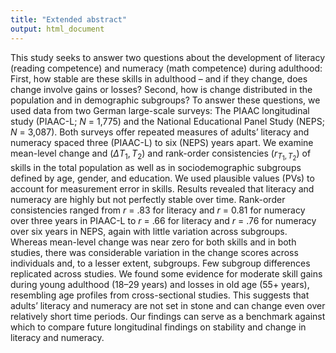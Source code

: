 ```yaml
---
title: "Extended abstract"
output: html_document
---
```


This study seeks to answer two questions about the development of literacy  (reading competence) and numeracy (math competence) during adulthood: First, how stable are these skills in adulthood -- and if they change, does change involve gains or losses? Second, how is change distributed in the population and in demographic subgroups? To answer these questions, we used data from two German large-scale surveys: The PIAAC longitudinal study (PIAAC-L; *N* = 1,775) and the National Educational Panel Study (NEPS; *N* = 3,087). Both surveys offer repeated measures of adults' literacy and numeracy spaced three (PIAAC-L) to six (NEPS) years apart. We examine  mean-level change and ($\Delta{T_1,T_2}$) and rank-order consistencies ($r_{T_1,T_2}$) of skills in the total population as well as in sociodemographic subgroups defined by age, gender, and education. We used plausible values (PVs) to account for measurement error in skills. Results revealed that literacy and numeracy are highly but not perfectly stable over time. Rank-order consistencies ranged from *r* = .83 for literacy and *r* = 0.81 for numeracy over three years in PIAAC-L to *r* = .66  for literacy and *r* = .76 for numeracy over six years in NEPS, again with little variation across subgroups. Whereas mean-level change was near zero for both skills and in both studies, there was considerable variation in the change scores across individuals and, to a lesser extent, subgroups. Few  subgroup differences replicated across studies. We found some evidence for moderate skill gains during young adulthood (18--29 years) and losses in old age (55+ years), resembling age profiles from cross-sectional studies. This suggests that adults' literacy and numeracy are not set in stone and can change even over relatively short time periods. Our findings can serve as a benchmark against which to compare future longitudinal findings on stability and change in literacy and numeracy.